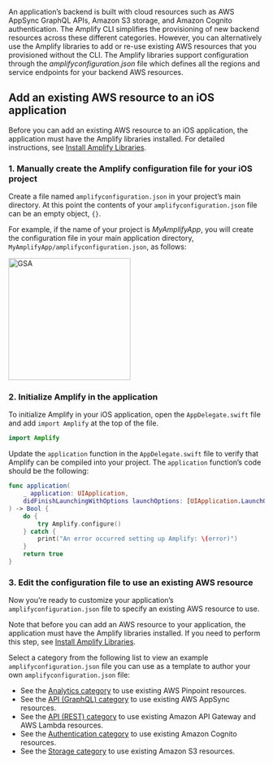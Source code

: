 An application’s backend is built with cloud resources such as AWS AppSync GraphQL APIs, Amazon S3 storage, and Amazon Cognito authentication. The Amplify CLI simplifies the provisioning of new backend resources across these different categories. However, you can alternatively use the Amplify libraries to add or re-use existing AWS resources that you provisioned without the CLI. The Amplify libraries support configuration through the *amplifyconfiguration.json* file which defines all the regions and service endpoints for your backend AWS resources.

## Add an existing AWS resource to an iOS application

Before you can add an existing AWS resource to an iOS application, the application must have the Amplify libraries installed. For detailed instructions, see [Install Amplify Libraries](/lib-v1/project-setup/create-application#n2-install-amplify-libraries).

### 1. Manually create the Amplify configuration file for your iOS project

Create a file named `amplifyconfiguration.json` in your project’s main directory. At this point the contents of your `amplifyconfiguration.json` file can be an empty object, `{}`.

For example, if the name of your project is *MyAmplifyApp*, you will create the configuration file in your main application directory, `MyAmplifyApp/amplifyconfiguration.json`, as follows:

<img src="/images/project-setup/1_useExistingResources.png" alt="GSA" width="240" />

### 2. Initialize Amplify in the application

To initialize Amplify in your iOS application, open the `AppDelegate.swift` file and add `import Amplify` at the top of the file.
```swift
import Amplify
```

Update the `application` function in the `AppDelegate.swift` file to verify that Amplify can be compiled into your project. The `application` function’s code should be the following:

```swift
func application(
    _ application: UIApplication,
    didFinishLaunchingWithOptions launchOptions: [UIApplication.LaunchOptionsKey: Any]?
) -> Bool {
    do {
        try Amplify.configure()
    } catch {
        print("An error occurred setting up Amplify: \(error)")
    }
    return true
}
```
### 3. Edit the configuration file to use an existing AWS resource

Now you’re ready to customize your application’s `amplifyconfiguration.json` file to specify an existing AWS resource to use.

Note that before you can add an AWS resource to your application, the application must have the Amplify libraries installed. If you need to perform this step, see [Install Amplify Libraries](/lib-v1/project-setup/create-application#n2-install-amplify-libraries).

Select a category from the following list to view an example `amplifyconfiguration.json` file you can use as a template to author your own `amplifyconfiguration.json` file:

* See the [Analytics category](/lib-v1/analytics/existing-resources) to use existing AWS Pinpoint resources.
* See the [API (GraphQL) category](/lib-v1/graphqlapi/existing-resources) to use existing AWS AppSync resources.
* See the [API (REST) category](/lib-v1/restapi/existing-resources) to use existing Amazon API Gateway and AWS Lambda resources.
* See the [Authentication category](/lib-v1/auth/existing-resources) to use existing Amazon Cognito resources.
* See the [Storage category](/lib-v1/storage/existing-resources) to use existing Amazon S3 resources.
